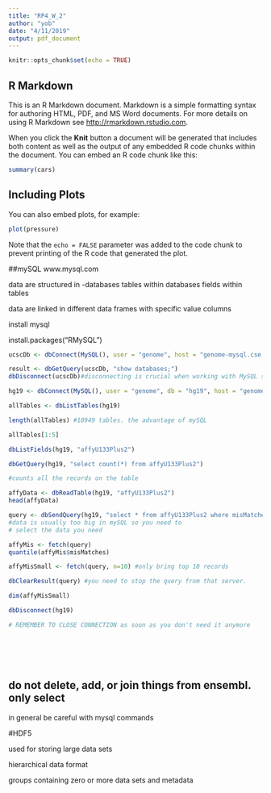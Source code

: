 ```yaml
---
title: "RP4_W_2"
author: "yob"
date: "4/11/2019"
output: pdf_document
---
```


```r
knitr::opts_chunk$set(echo = TRUE)
```

## R Markdown

This is an R Markdown document. Markdown is a simple formatting syntax for authoring HTML, PDF, and MS Word documents. For more details on using R Markdown see <http://rmarkdown.rstudio.com>.

When you click the **Knit** button a document will be generated that includes both content as well as the output of any embedded R code chunks within the document. You can embed an R code chunk like this:

```r
summary(cars)
```

## Including Plots

You can also embed plots, for example:

```r
plot(pressure)
```

Note that the `echo = FALSE` parameter was added to the code chunk to prevent printing of the R code that generated the plot.

##mySQL
www.mysql.com

data are structured in
-databases
tables within databases
fields within tables

data are linked in different data frames with specific value columns

install mysql

install.packages("RMySQL")

```r
ucscDb <- dbConnect(MySQL(), user = "genome", host = "genome-mysql.cse.uscs.edu")

result <- dbGetQuery(ucscDb, "show databases;")
dbDisconnect(ucscDb)#disconnecting is crucial when working with MySQL servers.

hg19 <- dbConnect(MySQL(), user = "genome", db = "hg19", host = "genome-mysql.cse.ucsc.edu")

allTables <- dbListTables(hg19)

length(allTables) #10949 tables. the advantage of mySQL

allTables[1:5]

dbListFields(hg19, "affyU133Plus2")

dbGetQuery(hg19, "select count(*) from affyU133Plus2")

#counts all the records on the table

affyData <- dbReadTable(hg19, "affyU133Plus2")
head(affyData)

query <- dbSendQuery(hg19, "select * from affyU133Plus2 where misMatches between 1 and 3")
#data is usually too big in mySQL so you need to 
# select the data you need

affyMis <- fetch(query)
quantile(affyMis$misMatches)

affyMisSmall <- fetch(query, n=10) #only bring top 10 records

dbClearResult(query) #you need to stop the query from that server.

dim(affyMisSmall)

dbDisconnect(hg19)

# REMEMBER TO CLOSE CONNECTION as soon as you don't need it anymore







```

## do not delete, add, or join things from ensembl. only select

in general be careful with mysql commands

#HDF5

used for storing large data sets

hierarchical data format

groups containing zero or more data sets and metadata


